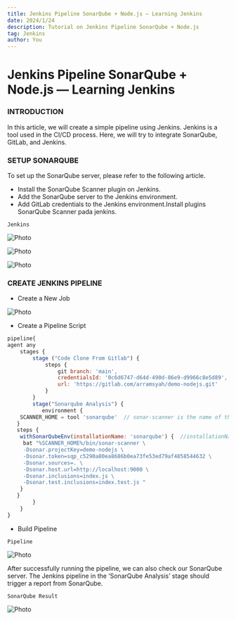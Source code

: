 ```yaml
---
title: Jenkins Pipeline SonarQube + Node.js — Learning Jenkins
date: 2024/1/24
description: Tutorial on Jenkins Pipeline SonarQube + Node.js
tag: Jenkins
author: You
---
```



# Jenkins Pipeline SonarQube + Node.js — Learning Jenkins

### INTRODUCTION 

In this article, we will create a simple pipeline using Jenkins. Jenkins is a tool used in the CI/CD process. Here, we will try to integrate SonarQube, GitLab, and Jenkins.

### SETUP SONARQUBE

To set up the SonarQube server, please refer to the following article.

- Install the SonarQube Scanner plugin on Jenkins.
- Add the SonarQube server to the Jenkins environment.
- Add GitLab credentials to the Jenkins environment.Install plugins SonarQube Scanner pada jenkins.

`Jenkins`

<Image
  src="/images/post18_img1.webp"
  alt="Photo"
  width={1125}
  height={750}
  priority
  className="next-image"
/>

<Image
  src="/images/post18_img2.webp"
  alt="Photo"
  width={1125}
  height={750}
  priority
  className="next-image"
/>

<Image
  src="/images/post18_img3.webp"
  alt="Photo"
  width={1125}
  height={750}
  priority
  className="next-image"
/>

### CREATE JENKINS PIPELINE

- Create a New Job

<Image
  src="/images/post17_img4.webp"
  alt="Photo"
  width={1125}
  height={750}
  priority
  className="next-image"
/>

- Create a Pipeline Script

```js
pipeline{
agent any
    stages {
        stage ("Code Clone From Gitlab") {
            steps {
                git branch: 'main',
                credentialsId: '0c6d6747-d64d-490d-86e9-d9966c8e5d89',
                url: 'https://gitlab.com/arramsyah/demo-nodejs.git'
            }
        }
        stage("Sonarqube Analysis") {
           environment {
    SCANNER_HOME = tool 'sonarqube'  // sonar-scanner is the name of the tool in the manage jenkins> tool configuration
   }
   steps {
    withSonarQubeEnv(installationName: 'sonarqube') {  //installationName is the name of sonar installation in manage jenkins>configure system
     bat "%SCANNER_HOME%/bin/sonar-scanner \
     -Dsonar.projectKey=demo-nodejs \
     -Dsonar.token=sqp_c5290a80ea8686b0ea73fe53ed79af4858544632 \
     -Dsonar.sources=. \
     -Dsonar.host.url=http://localhost:9000 \
     -Dsonar.inclusions=index.js \
     -Dsonar.test.inclusions=index.test.js "
    }
   }
        }
    }
}
```

- Build Pipeline

`Pipeline`

<Image
  src="/images/post18_img5.webp"
  alt="Photo"
  width={1125}
  height={750}
  priority
  className="next-image"
/>

After successfully running the pipeline, we can also check our SonarQube server. The Jenkins pipeline in the ‘SonarQube Analysis’ stage should trigger a report from SonarQube.

`SonarQube Result`

<Image
  src="/images/post18_img5.webp"
  alt="Photo"
  width={1125}
  height={750}
  priority
  className="next-image"
/>